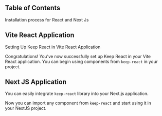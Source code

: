 

## Table of Contents

Installation process for React and Next Js

## Vite React Application

Setting Up Keep React in Vite React Application

<IntroductionStepsForReact />

Congratulations! You've now successfully set up Keep React in your Vite React application. You can begin using components from `keep-react` in your project.

<CodeSnippet content={importInReact} lang="javascript" />

## Next JS Application

You can easily integrate `keep-react` library into your Next.js application.



Now you can import any component from `keep-react` and start using it in your NextJS project.

<CodeSnippet content={importInNext} lang="javascript" />
